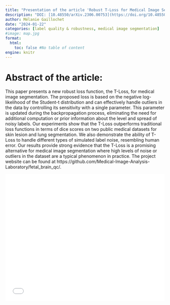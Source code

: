 ```yaml
---
title: "Presentation of the article 'Robust T-Loss for Medical Image Segmentation'"
description: "DOI: [10.48550/arXiv.2306.00753](https://doi.org/10.48550/arXiv.2306.00753){target='_blank'}"
author: Mélanie Gaillochet
date: "2024-01-22"
categories: [label quality & robustness, medical image segmentation]
#image: map.jpg
format:
  html:
    toc: false #No table of content
engine: knitr
---
```


# Abstract of the article:

This paper presents a new robust loss function, the T-Loss, for medical image segmentation. The proposed loss is based on the negative log-likelihood of the Student-t distribution and can effectively handle outliers in the data by controlling its sensitivity with a single parameter. This parameter is updated during the backpropagation process, eliminating the need for additional computation or prior information about the level and spread of noisy labels. Our experiments show that the T-Loss outperforms traditional loss functions in terms of dice scores on two public medical datasets for skin lesion and lung segmentation. We also demonstrate the ability of T-Loss to handle different types of simulated label noise, resembling human error. Our results provide strong evidence that the T-Loss is a promising alternative for medical image segmentation where high levels of noise or outliers in the dataset are a typical phenomenon in practice. The project website can be found at https://github.com/Medical-Image-Analysis-Laboratory/fetal_brain_qc/.


![](../../../docs/journalclub/pdfs/2024_01_22_Melanie_RobustTLoss.pdf){width=100% height=400}